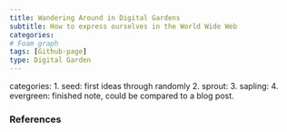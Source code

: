 ```yaml
---
title: Wandering Around in Digital Gardens
subtitle: How to express ourselves in the World Wide Web
categories:
# Foam graph
tags: [Github-page]
type: Digital Garden
---
```


categories:
1. seed: first ideas through randomly
2. sprout: 
3. sapling: 
4. evergreen: finished note, could be compared to a blog post.

### References

::: {#refs}
:::
